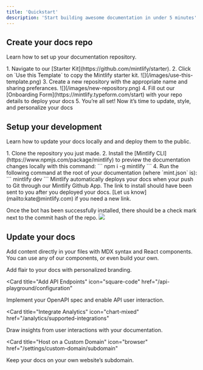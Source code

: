 ```yaml
---
title: 'Quickstart'
description: 'Start building awesome documentation in under 5 minutes'
---
```


## Create your docs repo

Learn how to set up your documentation repository.

<Accordion icon="screwdriver-wrench" title="Create a new repo on GitHub from our Starter Template">
  1. Navigate to our [Starter Kit](https://github.com/mintlify/starter). 
  2. Click on `Use this Template` to copy the Mintlify starter kit.
  ![](/images/use-this-template.png)
  3. Create a new repository with the appropriate name and sharing preferances. 
  ![](/images/new-repository.png)
  4. Fill out our [Onboarding Form](https://mintlify.typeform.com/start) with your repo details to deploy your docs
  5. You’re all set! Now it’s time to update, style, and personalize your docs

</Accordion>

## Setup your development

Learn how to update your docs locally and and deploy them to the public.

<AccordionGroup>

<Accordion icon="rectangle-terminal" title="Preview local changes">
1. Clone the repository you just made. 
2. Install the [Mintlify CLI](https://www.npmjs.com/package/mintlify) to preview the documentation changes locally with this command:
  ```
  npm i -g mintlify
  ```
4. Run the following command at the root of your documentation (where `mint.json` is):
  ```
  mintlify dev
  ```

</Accordion>

<Accordion icon="rocket" title="Deploying changes to production">
Mintlify automatically deploys your docs when your push to Git through our Mintlify Github App. The link to install should have been sent to you after you deployed your docs. [Let us know](mailto:kate@mintlify.com) if you need a new link.

Once the bot has been successfully installed, there should be a check mark next to the commit hash of the repo.
![](/images/github-bot-verification.png)

</Accordion>

</AccordionGroup>

## Update your docs

Add content directly in your files with MDX syntax and React components. You can use any of our components, or even build your own.

<CardGroup>

<Card title="Style Your Docs" icon="paintbrush" href="/settings/global">
  Add flair to your docs with personalized branding.
</Card>

<Card
  title="Add API Endpoints"
  icon="square-code"
  href="/api-playground/configuration"
>
  Implement your OpenAPI spec and enable API user interaction.
</Card>

<Card
  title="Integrate Analytics"
  icon="chart-mixed"
  href="/analytics/supported-integrations"
>
  Draw insights from user interactions with your documentation.
</Card>

<Card
  title="Host on a Custom Domain"
  icon="browser"
  href="/settings/custom-domain/subdomain"
>
  Keep your docs on your own website’s subdomain.
</Card>

</CardGroup>
